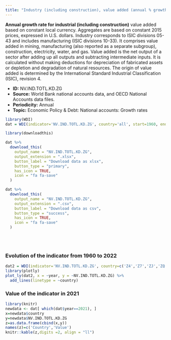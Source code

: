 ```yaml
---
title: "Industry (including construction), value added (annual % growth)"
---
```



**Annual growth rate for industrial (including construction)** value added based on constant local currency. Aggregates are based on constant 2015 prices, expressed in U.S. dollars. Industry corresponds to ISIC divisions 05-43 and includes manufacturing (ISIC divisions 10-33). It comprises value added in mining, manufacturing (also reported as a separate subgroup), construction, electricity, water, and gas. Value added is the net output of a sector after adding up all outputs and subtracting intermediate inputs. It is calculated without making deductions for depreciation of fabricated assets or depletion and degradation of natural resources. The origin of value added is determined by the International Standard Industrial Classification (ISIC), revision 4.

* **ID:**  NV.IND.TOTL.KD.ZG
* **Source:** World Bank national accounts data, and OECD National Accounts data files.
* **Periodicity:** Annual
* **Topic:** Economic Policy & Debt: National accounts: Growth rates

```r
library(WDI)
dat = WDI(indicator='NV.IND.TOTL.KD.ZG', country='all', start=1960, end=2022)

library(downloadthis)

dat %>%
  download_this(
    output_name = "NV.IND.TOTL.KD.ZG",
    output_extension = ".xlsx",
    button_label = "Download data as xlsx",
    button_type = "primary",
    has_icon = TRUE,
    icon = "fa fa-save"
  )

dat %>%
  download_this(
    output_name = "NV.IND.TOTL.KD.ZG",
    output_extension = ".csv",
    button_label = "Download data as csv",
    button_type = "success",
    has_icon = TRUE,
    icon = "fa fa-save"
  )
```


<br>
<br>





### Evolution of the indicator from 1960 to 2022



```r
dat2 = WDI(indicator='NV.IND.TOTL.KD.ZG', country=c('Z4','Z7','ZJ','ZQ','XU','8S','ZG'), start=1960, end=2022)
library(plotly)
plot_ly(dat2, x = ~year, y = ~NV.IND.TOTL.KD.ZG) %>%
  add_lines(linetype = ~country)
```

### Value of the indicator in 2021


```r
library(knitr)
newdata <- dat[ which(dat$year==2021), ]
x=newdata$country
y=newdata$NV.IND.TOTL.KD.ZG
z=as.data.frame(cbind(x,y))
names(z)=c('Country','Value')
knitr::kable(z,digits =2, align = "ll")
```


